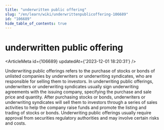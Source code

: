 ```yaml
---
title: "underwritten public offering"
slug: "/en/learn/wiki/underwrittenpublicoffering-106689"
id: "106689"
hide_table_of_contents: true
---
```



# underwritten public offering

<ArticleMeta id={106689} updatedAt={'2023-12-01 18:20:31'} />
<div className='border-solid border-b border-t-0 my-4 border-[var(--ifm-color-gray-300)]' />

Underwriting public offerings refers to the purchase of stocks or bonds of unlisted companies by underwriters or underwriting syndicates, who are responsible for selling them to investors. In underwriting public offerings, underwriters or underwriting syndicates usually sign underwriting agreements with the issuing company, specifying the purchase and sale price and quantity. After purchasing stocks or bonds, underwriters or underwriting syndicates will sell them to investors through a series of sales activities to help the company raise funds and promote the listing and trading of stocks or bonds. Underwriting public offerings usually require approval from securities regulatory authorities and may involve certain risks and costs.
